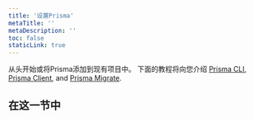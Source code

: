 ```yaml
---
title: '设置Prisma'
metaTitle: ''
metaDescription: ''
toc: false
staticLink: true
---
```


<TopBlock>

从头开始或将Prisma添加到现有项目中。 下面的教程将向您介绍 [Prisma CLI](../../../concepts/components/prisma-cli), [Prisma Client](../../../concepts/components/prisma-client), and [Prisma Migrate](../../../concepts/components/prisma-migrate).

</TopBlock>

## 在这一节中

<Subsections />

